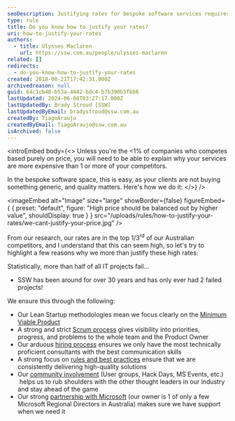 ```yaml
---
seoDescription: Justifying rates for bespoke software services requires highlighting value over competitors.
type: rule
title: Do you know how to justify your rates?
uri: how-to-justify-your-rates
authors:
  - title: Ulysses Maclaren
    url: https://ssw.com.au/people/ulysses-maclaren
related: []
redirects:
  - do-you-know-how-to-justify-your-rates
created: 2018-08-21T17:42:31.000Z
archivedreason: null
guid: 64c1cb40-b53a-4442-bdc4-b7b390b5fbb6
lastUpdated: 2024-06-08T03:27:17.000Z
lastUpdatedBy: Brady Stroud [SSW]
lastUpdatedByEmail: bradystroud@ssw.com.au
createdBy: TiagoAraujo
createdByEmail: TiagoAraujo@ssw.com.au
isArchived: false
---
```


<introEmbed
  body={<>
Unless you're the &lt;1% of companies who competes based purely on price, you will need to be able to explain why your services are more expensive than 1 or more of your competitors.

In the bespoke software space, this is easy, as your clients are not buying something generic, and quality matters. Here's how we do it:
  </>}
/>

<imageEmbed
  alt="Image"
  size="large"
  showBorder={false}
  figureEmbed={ {
    preset: "default",
    figure: "High price should be balanced out by higher value",
    shouldDisplay: true
  } }
  src="/uploads/rules/how-to-justify-your-rates/we-cant-justify-your-price.jpg"
/>

From our research, our rates are in the top 1/3<sup>rd</sup> of our Australian competitors, and I understand that this can seem high, so let's try to highlight a few reasons why we more than justify these high rates:

Statistically, more than half of all IT projects fail...

- SSW has been around for over 30 years and has only ever had 2 failed projects!

We ensure this through the following:

- Our Lean Startup methodologies mean we focus clearly on the [Minimum Viable Product](/spec-do-you-create-an-initial-release-plan-and-ballpark)
- A strong and strict [Scrum process](https://www.ssw.com.au/ssw/Consulting/Scrum.aspx) gives visibility into priorities, progress, and problems to the whole team and the Product Owner
- Our arduous [hiring process](https://www.ssw.com.au/ssw/Employment/Employment.aspx) ensures we only have the most technically proficient consultants with the best communication skills
- A strong focus on [rules and best practices](/) ensure that we are consistently delivering high-quality solutions
- Our [community involvement](https://www.ssw.com.au/ssw/Events/) (User groups, Hack Days, MS Events, etc.)  helps us to rub shoulders with the other thought leaders in our industry  and stay ahead of the game
- Our strong [partnership with Microsoft](https://www.ssw.com.au/ssw/Company/AboutUs.aspx) (our owner is 1 of only a few Microsoft Regional Directors in Australia) makes sure we have support when we need it
